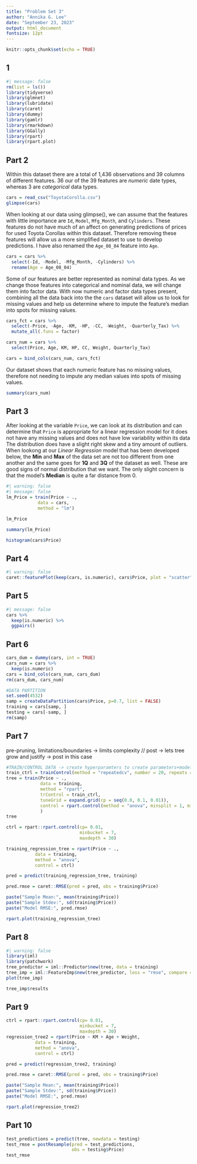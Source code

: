 ```yaml
---
title: "Problem Set 3"
author: "Annika G. Lee"
date: "September 23, 2023"
output: html_document
fontsize: 12pt
---
```


```r
knitr::opts_chunk$set(echo = TRUE)
```

## 1

```r
#| message: false
rm(list = ls())
library(tidyverse)
library(glmnet)
library(lubridate)
library(caret)
library(dummy)
library(gamlr)
library(rmarkdown)
library(GGally)
library(rpart)
library(rpart.plot)
```

## Part 2

Within this dataset there are a total of 1,436 observations and 39 columns of different features. 36 our of the 39 features are *numeric* date types, whereas 3 are *categorical* data types.

```r
cars = read_csv("ToyotaCorolla.csv")
glimpse(cars)
```

When looking at our data using glimpse(), we can assume that the features with little importance are `Id`, `Model`, `Mfg_Month`, and `Cylinders`. These features do not have much of an affect on generating predictions of prices for used Toyota Corollas within this dataset. Therefore removing these features will allow us a more simplified dataset to use to develop predictions. I have also renamed the `Age_08_04` feature into `Age`.

```r
cars = cars %>%
  select(-Id, -Model, -Mfg_Month, -Cylinders) %>%
  rename(Age = Age_08_04)
```

Some of our features are better represented as nominal data types. As we change those features into categorical and nominal data, we will change them into factor data. With now numeric and factor data types present, combining all the data back into the the `cars` dataset will allow us to look for missing values and help us determine where to impute the feature's median into spots for missing values.

```r
cars_fct = cars %>%
  select(-Price, -Age, -KM, -HP, -CC, -Weight, -Quarterly_Tax) %>%
  mutate_all(.funs = factor)

cars_num = cars %>%
  select(Price, Age, KM, HP, CC, Weight, Quarterly_Tax)

cars = bind_cols(cars_num, cars_fct)
```

Our dataset shows that each numeric feature has no missing values, therefore not needing to impute any median values into spots of missing values.

```r
summary(cars_num)
```

## Part 3

After looking at the variable `Price`, we can look at its distribution and can determine that `Price` is appropriate for a linear regression model for it does not have any missing values and does not have low variability within its data The distribution does have a slight right skew and a tiny amount of outliers. When lookong at our *Linear Regression* model that has been developed below, the **Min** and **Max** of the data set are not too different from one another and the same goes for **1Q** and **3Q** of the dataset as well. These are good signs of normal distribution that we want. The only slight concern is that the model's **Median** is quite a far distance from 0.

```r
#| warning: false
#| message: false
lm_Price = train(Price ~ .,
            data = cars,
            method = "lm")

lm_Price
```

```r
summary(lm_Price)
```

```r
histogram(cars$Price)
```

## Part 4

```r
#| warning: false
caret::featurePlot(keep(cars, is.numeric), cars$Price, plot = "scatter")
```

## Part 5

```r
#| message: false
cars %>%
  keep(is.numeric) %>%
  ggpairs()
```

## Part 6

```r
cars_dum = dummy(cars, int = TRUE)
cars_num = cars %>%
  keep(is.numeric)
cars = bind_cols(cars_num, cars_dum)
rm(cars_dum, cars_num)
```

```r
#DATA PARTITION 
set.seed(4532)
samp = createDataPartition(cars$Price, p=0.7, list = FALSE)
training = cars[samp, ]
testing = cars[-samp, ]
rm(samp)
```

## Part 7

pre-pruning, limitations/boundaries -> limits complexity // post -> lets tree grow and justify -> post in this case

```r
#TRAIN/CONTROL DATA -> create hyperparamters to create parameters+models
train_ctrl = trainControl(method = "repeatedcv", number = 20, repeats = 10)
tree = train(Price ~ .,
             data = training,
             method = "rpart",
             trControl = train_ctrl,
             tuneGrid = expand.grid(cp = seq(0.0, 0.1, 0.01)),
             control = rpart.control(method = "anova", minsplit = 1, minbucket = 1)
             )
tree
```

```r
ctrl = rpart::rpart.control(cp= 0.01, 
                            minbucket = 7,
                            maxdepth = 30)

training_regression_tree = rpart(Price ~ .,
           data = training,
           method = "anova",
           control = ctrl)

pred = predict(training_regression_tree, training)

pred.rmse = caret::RMSE(pred = pred, obs = training$Price)

paste("Sample Mean:", mean(training$Price))
paste("Sample Stdev:", sd(training$Price))
paste("Model RMSE:", pred.rmse)
```

```r
rpart.plot(training_regression_tree)
```

## Part 8

```r
#| warning: false
library(iml)
library(patchwork)
tree_predictor = iml::Predictor$new(tree, data = training)
tree_imp = iml::FeatureImp$new(tree_predictor, loss = "rmse", compare = "ratio", n.repetitions = 10)
plot(tree_imp)
```

```r
tree_imp$results
```

## Part 9

```r
ctrl = rpart::rpart.control(cp= 0.01, 
                            minbucket = 7,
                            maxdepth = 30)
regression_tree2 = rpart(Price ~ KM + Age + Weight,
           data = training,
           method = "anova",
           control = ctrl)

pred = predict(regression_tree2, training)

pred.rmse = caret::RMSE(pred = pred, obs = training$Price)

paste("Sample Mean:", mean(training$Price))
paste("Sample Stdev:", sd(training$Price))
paste("Model RMSE:", pred.rmse)
```

```r
rpart.plot(regression_tree2)
```

## Part 10

```r
test_predictions = predict(tree, newdata = testing)
test_rmse = postResample(pred = test_predictions,
                         obs = testing$Price)
test_rmse
```


